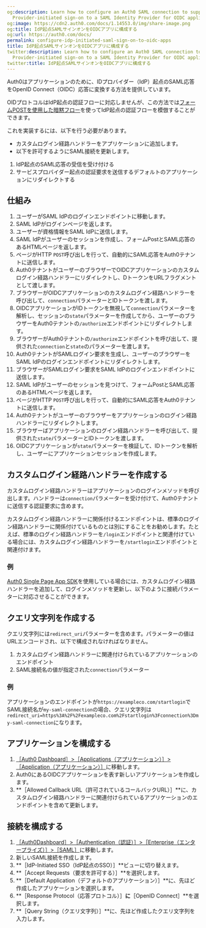 ```yaml
---
og:description: Learn how to configure an Auth0 SAML connection to support Identity
  Provider-initiated sign-on to a SAML Identity Provider for OIDC applications.
og:image: https://cdn2.auth0.com/docs/1.14553.0/img/share-image.png
og:title: IdP起点SAMLサインオンをOIDCアプリに構成する
og:url: https://auth0.com/docs/
permalink: configure-idp-initiated-saml-sign-on-to-oidc-apps
title: IdP起点SAMLサインオンをOIDCアプリに構成する
twitter:description: Learn how to configure an Auth0 SAML connection to support Identity
  Provider-initiated sign-on to a SAML Identity Provider for OIDC applications.
twitter:title: IdP起点SAMLサインオンをOIDCアプリに構成する
---
```


Auth0はアプリケーションのために、IDプロバイダー（IdP）起点のSAML応答をOpenID Connect（OIDC）応答に変換する方法を提供しています。

OIDプロトコルはIdP起点の認証フローに対応しませんが、この方法では[フォームPOSTを使用した暗黙フロー](/login/flows/implicit-flow-with-form-post)を使ってIdP起点の認証フローを模倣することができます。



これを実装するには、以下を行う必要があります。

* カスタムログイン経路ハンドラーをアプリケーションに追加します。
* 以下を許可するようにSAML接続を更新します。

1. IdP起点のSAML応答の受信を受け付ける
2. サービスプロバイダー起点の認証要求を送信するデフォルトのアプリケーションにリダイレクトする



## 仕組み

1. ユーザーがSAML IdPのログインエンドポイントに移動します。
2. SAML IdPがログインページを返します。
3. ユーザーが資格情報をSAML IdPに送信します。
4. SAML IdPがユーザーのセッションを作成し、フォームPostとSAML応答のあるHTMLページを返します。
5. ページがHTTP `POST`呼び出しを行って、自動的にSAML応答をAuth0テナントに送信します。
6. Auth0テナントがユーザーのブラウザーでOIDCアプリケーションのカスタムログイン経路ハンドラーにリダイレクトし、DトークンをURLフラグメントとして渡します。
7. ブラウザーがOIDCアプリケーションのカスタムログイン経路ハンドラーを呼び出して、`connection`パラメーターとIDトークンを渡します。
8. OIDCアプリケーションがIDトークンを無視して`connection`パラメーターを解析し、セッションの`state`パラメーターを作成してから、ユーザーのブラウザーをAuth0テナントの`/authorize`エンドポイントにリダイレクトします。
9. ブラウザーがAuth0テナントの`/authorize`エンドポイントを呼び出して、提供された`connection`と`state`のパラメーターを渡します。
10. Auth0テナントがSAMLログイン要求を生成し、ユーザーのブラウザーをSAML IdPのログインエンドポイントにリダイレクトします。
11. ブラウザーがSAMLログイン要求をSAML IdPのログインエンドポイントに送信します。
12. SAML IdPがユーザーのセッションを見つけて、フォームPostとSAML応答のあるHTMLページを返します。
13. ページがHTTP `POST`呼び出しを行って、自動的にSAML応答をAuth0テナントに送信します。
14. Auth0テナントがユーザーのブラウザーをアプリケーションのログイン経路ハンドラーにリダイレクトします。
15. ブラウザーばアプリケーションのログイン経路ハンドラーを呼び出して、提供された`state`パラメーターとIDトークンを渡します。
16. OIDCアプリケーションが`state`パラメーターを検証して、IDトークンを解析し、ユーザーにアプリケーションセッションを作成します。

## カスタムログイン経路ハンドラーを作成する

カスタムログイン経路ハンドラーはアプリケーションのログインメソッドを呼び出します。ハンドラーは`connection`パラメーターを受け付けて、Auth0テナントに送信する認証要求に含めます。

カスタムログイン経路ハンドラーに関係付けるエンドポイントは、標準のログイン経路ハンドラーに関係付けているものとは別にすることをお勧めします。たとえば、標準のログイン経路ハンドラーを`/login`エンドポイントと関連付けている場合には、カスタムログイン経路ハンドラーを`/startlogin`エンドポイントと関連付けます。



### 例

[Auth0 Single Page App SDK](https://auth0.com/docs/libraries/auth0-single-page-app-sdk)を使用している場合には、カスタムログイン経路ハンドラーを追加して、ログインメソッドを更新し、以下のように接続パラメーターに対応させることができます。



## クエリ文字列を作成する

クエリ文字列には`redirect_uri`パラメーターを含めます。パラメーターの値はURLエンコードされ、以下で構成されなければなりません。

1. カスタムログイン経路ハンドラーに関連付けられているアプリケーションのエンドポイント
2. SAML接続名の値が指定された`connection`パラメーター

### 例

アプリケーションのエンドポイントが`https://exampleco.com/startlogin`でSAML接続名が`my-saml-connection`の場合、クエリ文字列は`redirect_uri=https%3A%2F%2Fexampleco.com%2Fstartlogin%3Fconnection%3Dmy-saml-connection`になります。

## アプリケーションを構成する

1. [［Auth0 Dashboard］>［Applications（アプリケーション）］>［Application（アプリケーション）］](https://manage.auth0.com/#/applications)に移動します。
2. Auth0にあるOIDCアプリケーションを表す新しいアプリケーションを作成します。
3. **［Allowed Callback URL（許可されているコールバックURL）］**に、カスタムログイン経路ハンドラーに関連付けられているアプリケーションのエンドポイントを含めて更新します。

## 接続を構成する

1. [［Auth0Dashboard］>［Authentication（認証）］>［Enterprise（エンタープライズ）］>［SAML］](https://manage.auth0.com/#/connections/enterprise/samlp)に移動します。
2. 新しいSAML接続を作成します。
3. **［IdP-Initiated SSO（IdP起点のSSO）］**ビューに切り替えます。
4. **［Accept Requests（要求を許可する）］**を選択します。
5. **［Default Application（デフォルトのアプリケーション）］**に、先ほど作成したアプリケーションを選択します。
6. **［Response Protocol（応答プロトコル）］**に**［OpenID Connect］**を選択します。
7. **［Query String（クエリ文字列）］**に、先ほど作成したクエリ文字列を入力します。